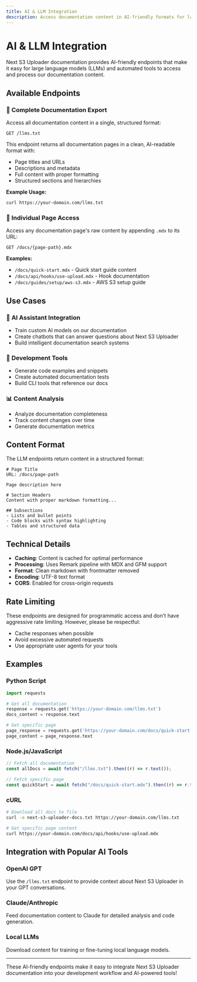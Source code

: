 ```yaml
---
title: AI & LLM Integration
description: Access documentation content in AI-friendly formats for large language models and automated tools.
---
```


# AI & LLM Integration

Next S3 Uploader documentation provides AI-friendly endpoints that make it easy for large language models (LLMs) and automated tools to access and process our documentation content.

## Available Endpoints

### 📄 Complete Documentation Export

Access all documentation content in a single, structured format:

```
GET /llms.txt
```

This endpoint returns all documentation pages in a clean, AI-readable format with:

- Page titles and URLs
- Descriptions and metadata
- Full content with proper formatting
- Structured sections and hierarchies

**Example Usage:**

```bash
curl https://your-domain.com/llms.txt
```

### 📑 Individual Page Access

Access any documentation page's raw content by appending `.mdx` to its URL:

```
GET /docs/{page-path}.mdx
```

**Examples:**

- `/docs/quick-start.mdx` - Quick start guide content
- `/docs/api/hooks/use-upload.mdx` - Hook documentation
- `/docs/guides/setup/aws-s3.mdx` - AWS S3 setup guide

## Use Cases

### 🤖 **AI Assistant Integration**

- Train custom AI models on our documentation
- Create chatbots that can answer questions about Next S3 Uploader
- Build intelligent documentation search systems

### 🔧 **Development Tools**

- Generate code examples and snippets
- Create automated documentation tests
- Build CLI tools that reference our docs

### 📊 **Content Analysis**

- Analyze documentation completeness
- Track content changes over time
- Generate documentation metrics

## Content Format

The LLM endpoints return content in a structured format:

```
# Page Title
URL: /docs/page-path

Page description here

# Section Headers
Content with proper markdown formatting...

## Subsections
- Lists and bullet points
- Code blocks with syntax highlighting
- Tables and structured data
```

## Technical Details

- **Caching**: Content is cached for optimal performance
- **Processing**: Uses Remark pipeline with MDX and GFM support
- **Format**: Clean markdown with frontmatter removed
- **Encoding**: UTF-8 text format
- **CORS**: Enabled for cross-origin requests

## Rate Limiting

These endpoints are designed for programmatic access and don't have aggressive rate limiting. However, please be respectful:

- Cache responses when possible
- Avoid excessive automated requests
- Use appropriate user agents for your tools

## Examples

### Python Script

```python
import requests

# Get all documentation
response = requests.get('https://your-domain.com/llms.txt')
docs_content = response.text

# Get specific page
page_response = requests.get('https://your-domain.com/docs/quick-start.mdx')
page_content = page_response.text
```

### Node.js/JavaScript

```javascript
// Fetch all documentation
const allDocs = await fetch("/llms.txt").then((r) => r.text());

// Fetch specific page
const quickStart = await fetch("/docs/quick-start.mdx").then((r) => r.text());
```

### cURL

```bash
# Download all docs to file
curl -o next-s3-uploader-docs.txt https://your-domain.com/llms.txt

# Get specific page content
curl https://your-domain.com/docs/api/hooks/use-upload.mdx
```

## Integration with Popular AI Tools

### OpenAI GPT

Use the `/llms.txt` endpoint to provide context about Next S3 Uploader in your GPT conversations.

### Claude/Anthropic

Feed documentation content to Claude for detailed analysis and code generation.

### Local LLMs

Download content for training or fine-tuning local language models.

---

These AI-friendly endpoints make it easy to integrate Next S3 Uploader documentation into your development workflow and AI-powered tools!
